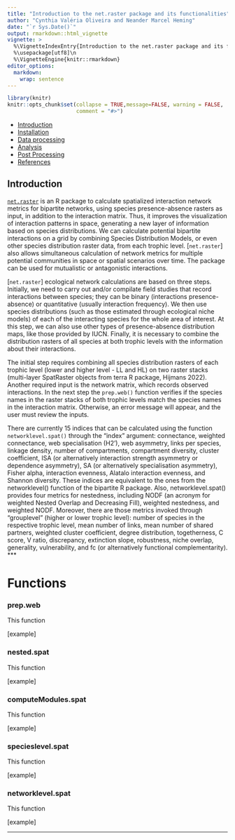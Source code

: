 ```yaml
---
title: "Introduction to the net.raster package and its functionalities"
author: "Cynthia Valéria Oliveira and Neander Marcel Heming"
date: "`r Sys.Date()`"
output: rmarkdown::html_vignette
vignette: >
  %\VignetteIndexEntry{Introduction to the net.raster package and its functionalities}
  %\usepackage[utf8]\n 
  %\VignetteEngine{knitr::rmarkdown}
editor_options: 
  markdown: 
    wrap: sentence  
---
```


```r
library(knitr)
knitr::opts_chunk$set(collapse = TRUE,message=FALSE, warning = FALSE,
                      comment = "#>")
```

-   [Introduction](#intro)
-   [Installation](#install)
-   [Data processing](#data)
-   [Analysis](#analysis)
-   [Post Processing](#processing)
-   [References](#references)

## Introduction {#intro}

[`net.raster`](https://github.com/CynOliveira/net.raster) is an R package to 
calculate spatialized interaction network metrics for bipartite networks, using species presence-absence rasters as input, in addition to the interaction matrix. Thus, it improves the visualization of interaction patterns in space, generating a new layer of information based on species distributions. We can calculate potential bipartite interactions on a grid by combining Species Distribution Models, or even other species distribution raster data, from each trophic level. [`net.raster`] also allows simultaneous calculation of network metrics for multiple potential communities in space or spatial scenarios over time. The package can be used for mutualistic or antagonistic interactions.

[`net.raster`] ecological network calculations are based on three steps. Initially, we need to carry out and/or compilate field studies that record interactions between species; they can be binary (interactions presence-absence) or quantitative (usually interaction frequency). We then use species distributions (such as those estimated through ecological niche models) of each of the interacting species for the whole area of interest. At this step, we can also use other types of presence-absence distribution maps, like those provided by IUCN. Finally, it is necessary to combine the distribution rasters of all species at both trophic levels with the information about their interactions. 

The initial step requires combining all species distribution rasters of each trophic level (lower and higher level - LL and HL) on two raster stacks (multi-layer SpatRaster objects from terra R package, Hijmans 2022). Another required input is the network matrix, which records observed interactions. In the next step the `prep.web()` function verifies if the species names in the raster stacks of both trophic levels match the species names in the interaction matrix. Otherwise, an error message will appear, and the user must review the inputs.

There are currently 15 indices that can be calculated using the function `networklevel.spat()` through the “index” argument: connectance, weighted connectance, web specialisation (H2’), web asymmetry, links per species, linkage density, number of compartments, compartment diversity, cluster coefficient, ISA (or alternatively interaction strength asymmetry or dependence asymmetry), SA (or alternatively specialisation asymmetry), Fisher alpha, interaction evenness, Alatalo interaction evenness, and Shannon diversity. These indices are equivalent to the ones from the networklevel() function of the bipartite R package. Also, networklevel.spat() provides four metrics for nestedness, including NODF (an acronym for weighted Nested Overlap and Decreasing Fill), weighted nestedness, and weighted NODF. Moreover, there are those metrics invoked through “grouplevel” (higher or lower trophic level): number of species in the respective trophic level, mean number of links, mean number of shared partners, weighted cluster coefficient, degree distribution, togetherness, C score, V ratio, discrepancy, extinction slope, robustness, niche overlap, generality, vulnerability, and fc (or alternatively functional complementarity).
***

# Functions
### prep.web
This function 

[example]

### nested.spat
This function 

[example]

### computeModules.spat
This function 

[example]

### specieslevel.spat
This function 

[example]

### networklevel.spat
This function 

[example]

***
